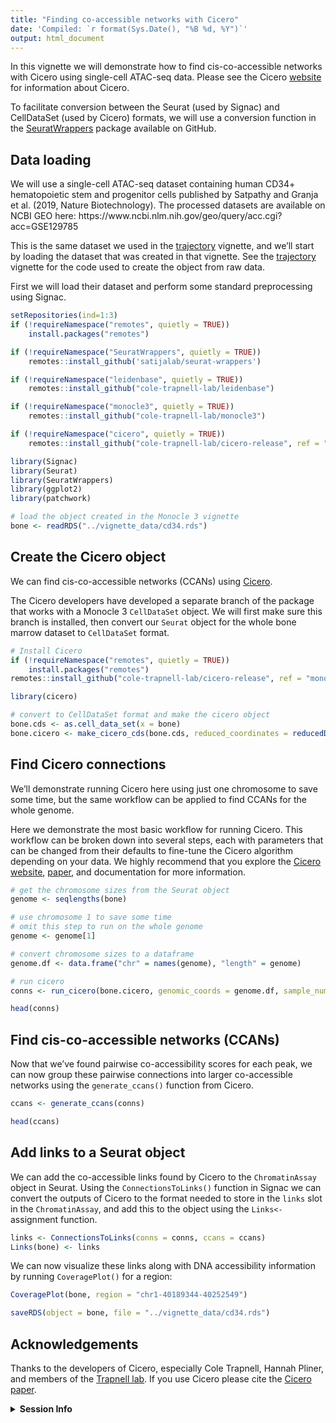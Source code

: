 ```yaml
---
title: "Finding co-accessible networks with Cicero"
date: 'Compiled: `r format(Sys.Date(), "%B %d, %Y")`'
output: html_document
---
```


In this vignette we will demonstrate how to find cis-co-accessible networks with 
Cicero using single-cell ATAC-seq data. Please see the
Cicero [website](https://cole-trapnell-lab.github.io/cicero-release/docs_m3/)
for information about Cicero.

To facilitate conversion between the Seurat (used by Signac) and CellDataSet
(used by Cicero) formats, we will use a conversion function in the 
[SeuratWrappers](https://github.com/satijalab/seurat-wrappers) package available
on GitHub.

## Data loading

We will use a single-cell ATAC-seq dataset containing human CD34+ hematopoietic
stem and progenitor cells published by Satpathy and Granja et al. (2019, Nature
Biotechnology). The processed datasets are available on NCBI GEO here:
https://www.ncbi.nlm.nih.gov/geo/query/acc.cgi?acc=GSE129785

This is the same dataset we used in the [trajectory](monocle.html)
vignette, and we'll start by loading the dataset that was created in that
vignette. See the [trajectory](monocle.html) vignette for the code used to
create the object from raw data.

First we will load their dataset and perform some standard preprocessing using
Signac.

```r
setRepositories(ind=1:3)
if (!requireNamespace("remotes", quietly = TRUE))
    install.packages("remotes")

if (!requireNamespace("SeuratWrappers", quietly = TRUE))
    remotes::install_github('satijalab/seurat-wrappers')

if (!requireNamespace("leidenbase", quietly = TRUE))
    remotes::install_github("cole-trapnell-lab/leidenbase")

if (!requireNamespace("monocle3", quietly = TRUE))
    remotes::install_github("cole-trapnell-lab/monocle3")

if (!requireNamespace("cicero", quietly = TRUE))
    remotes::install_github("cole-trapnell-lab/cicero-release", ref = "monocle3")
```

```r
library(Signac)
library(Seurat)
library(SeuratWrappers)
library(ggplot2)
library(patchwork)
```

```r
# load the object created in the Monocle 3 vignette
bone <- readRDS("../vignette_data/cd34.rds")
```

## Create the Cicero object

We can find cis-co-accessible networks (CCANs) using [Cicero](https://cole-trapnell-lab.github.io/cicero-release/docs_m3/).

The Cicero developers have developed a separate branch of the package that works
with a Monocle 3 `CellDataSet` object. We will first make sure this branch is
installed, then convert our `Seurat` object for the whole bone marrow dataset to
`CellDataSet` format.

```r
# Install Cicero
if (!requireNamespace("remotes", quietly = TRUE))
    install.packages("remotes")
remotes::install_github("cole-trapnell-lab/cicero-release", ref = "monocle3")
```

```r
library(cicero)
```

```r
# convert to CellDataSet format and make the cicero object
bone.cds <- as.cell_data_set(x = bone)
bone.cicero <- make_cicero_cds(bone.cds, reduced_coordinates = reducedDims(bone.cds)$UMAP)
```

## Find Cicero connections

We'll demonstrate running Cicero here using just one chromosome to save some time,
but the same workflow can be applied to find CCANs for the whole genome.

Here we demonstrate the most basic workflow for running Cicero. This workflow
can be broken down into several steps, each with parameters that can be changed
from their defaults to fine-tune the Cicero algorithm depending on your data.
We highly recommend that you explore the [Cicero website](https://cole-trapnell-lab.github.io/cicero-release/docs_m3/),
[paper](https://doi.org/10.1016/j.molcel.2018.06.044), and documentation for
more information.

```r
# get the chromosome sizes from the Seurat object
genome <- seqlengths(bone)

# use chromosome 1 to save some time
# omit this step to run on the whole genome
genome <- genome[1]

# convert chromosome sizes to a dataframe
genome.df <- data.frame("chr" = names(genome), "length" = genome)

# run cicero
conns <- run_cicero(bone.cicero, genomic_coords = genome.df, sample_num = 100)
```

```r
head(conns)
```

## Find cis-co-accessible networks (CCANs)

Now that we've found pairwise co-accessibility scores for each peak, we can now
group these pairwise connections into larger co-accessible networks using the
`generate_ccans()` function from Cicero.

```r
ccans <- generate_ccans(conns)
```

```r
head(ccans)
```

## Add links to a Seurat object

We can add the co-accessible links found by Cicero to the `ChromatinAssay`
object in Seurat. Using the `ConnectionsToLinks()` function in Signac we can
convert the outputs of Cicero to the format needed to store in the `links` slot
in the `ChromatinAssay`, and add this to the object using the `Links<-`
assignment function.

```r
links <- ConnectionsToLinks(conns = conns, ccans = ccans)
Links(bone) <- links
```

We can now visualize these links along with DNA accessibility information by
running `CoveragePlot()` for a region:

```r
CoveragePlot(bone, region = "chr1-40189344-40252549")
```

```r
saveRDS(object = bone, file = "../vignette_data/cd34.rds")
```

## Acknowledgements

Thanks to the developers of Cicero, especially Cole Trapnell, Hannah Pliner, and
members of the [Trapnell lab](https://cole-trapnell-lab.github.io/). If you use
Cicero please cite the [Cicero paper](https://doi.org/10.1016/j.molcel.2018.06.044).

<details>
  <summary>**Session Info**</summary>

```r
sessionInfo()
```

</details>

